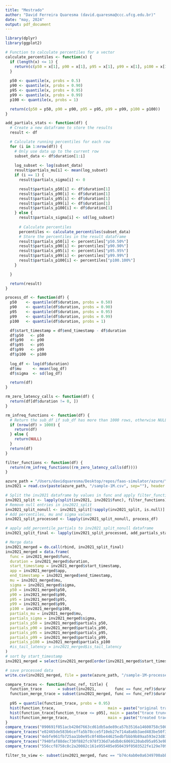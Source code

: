 ```yaml
---
title: "Mestrado"
author: "David Ferreira Quaresma (david.quaresma@ccc.ufcg.edu.br)"
date: "may, 2024"
output: pdf_document
---
```


```r
library(dplyr)
library(ggplot2)

# Function to calculate percentiles for a vector
calculate_percentiles <- function(x) {
  if (length(x) <= 1) {
    return(c(p50 = x[1], p90 = x[1], p95 = x[1], p99 = x[1], p100 = x[1]))
  }
  
  p50 <- quantile(x, probs = 0.5)
  p90 <- quantile(x, probs = 0.90)
  p95 <- quantile(x, probs = 0.95)
  p99 <- quantile(x, probs = 0.99)
  p100 <- quantile(x, probs = 1)

  return(c(p50 = p50, p90 = p90, p95 = p95, p99 = p99, p100 = p100))
}

add_partials_stats <- function(df) {
  # Create a new dataframe to store the results
  result <- df

  # Calculate running percentiles for each row
  for (i in 1:nrow(df)) {
    # Only use data up to the current row
    subset_data <- df$duration[1:i]
  
    log_subset <- log(subset_data)
    result$partials_mu[i] <- mean(log_subset)
    if (i == 1) {
      result$partials_sigma[i] <- 0

      result$partials_p50[i] <- df$duration[1]
      result$partials_p90[i] <- df$duration[1]
      result$partials_p95[i] <- df$duration[1]
      result$partials_p99[i] <- df$duration[1]
      result$partials_p100[i] <- df$duration[1]
    } else {
      result$partials_sigma[i] <- sd(log_subset)
  
      # Calculate percentiles
      percentiles <- calculate_percentiles(subset_data)
      # Store the percentiles in the result dataframe
      result$partials_p50[i] <- percentiles["p50.50%"]
      result$partials_p90[i] <- percentiles["p90.90%"]
      result$partials_p95[i] <- percentiles["p95.95%"]
      result$partials_p99[i] <- percentiles["p99.99%"]
      result$partials_p100[i] <- percentiles["p100.100%"]
    }

  }

  return(result)
}

process_df <- function(df) {
  p50    <- quantile(df$duration, probs = 0.50)
  p90    <- quantile(df$duration, probs = 0.90)
  p95    <- quantile(df$duration, probs = 0.95)
  p99    <- quantile(df$duration, probs = 0.99)
  p100   <- quantile(df$duration, probs = 1)

  df$start_timestamp = df$end_timestamp - df$duration
  df$p50   <- p50
  df$p90   <- p90
  df$p95   <- p95
  df$p99   <- p99
  df$p100  <- p100
  
  log_df <- log(df$duration)
  df$mu     <- mean(log_df)
  df$sigma  <- sd(log_df)

  return(df)
}

rm_zero_latency_calls <- function(df) {
  return(df[df$duration != 0, ])
}

rm_infreq_functions <- function(df) {
  # Return the sub_df if sub_df has more than 1000 rows, otherwise NULL
  if (nrow(df) > 1000) {
    return(df)
  } else {
    return(NULL)
  }
  return(df)
}

filter_functions <- function(df) {
  return(rm_infreq_functions((rm_zero_latency_calls(df))))
}
```

```r
azure_path = "/Users/davidquaresma/Desktop/repos/faas-simulator/azure/"
inv2021 = read.csv(paste(azure_path, "/sample-1M.csv", sep=""), header = TRUE)

# Split the inv2021 dataframe by values in func and apply filter_functions to each sub-dataframe
inv2021_split <- lapply(split(inv2021, inv2021$func), filter_functions)
# Remove null entries in inv2021_split
inv2021_split_nonull <- inv2021_split[!sapply(inv2021_split, is.null)]
# Add percentiles, mu and sigma values
inv2021_split_processed <- lapply(inv2021_split_nonull, process_df)

# apply add_percentile_partials to inv2021_split_nonull dataframe
inv2021_split_final <- lapply(inv2021_split_processed, add_partials_stats)

# Merge data  
inv2021_merged = do.call(rbind, inv2021_split_final)
inv2021_merged = data.frame(
  func = inv2021_merged$func,
  duration = inv2021_merged$duration,
  start_timestamp = inv2021_merged$start_timestamp,
  app = inv2021_merged$app,
  end_timestamp = inv2021_merged$end_timestamp,
  mu = inv2021_merged$mu,
  sigma = inv2021_merged$sigma,
  p50 = inv2021_merged$p50,
  p90 = inv2021_merged$p90,
  p95 = inv2021_merged$p95,
  p99 = inv2021_merged$p99,
  p100 = inv2021_merged$p100,
  partials_mu = inv2021_merged$mu,
  partials_sigma = inv2021_merged$sigma,
  partials_p50 = inv2021_merged$partials_p50,
  partials_p90 = inv2021_merged$partials_p90,
  partials_p95 = inv2021_merged$partials_p95,
  partials_p99 = inv2021_merged$partials_p99,
  partials_p100 = inv2021_merged$partials_p100
  #is_tail_latency = inv2021_merged$is_tail_latency
)
# sort by start_timestamp
inv2021_merged = select(inv2021_merged[order(inv2021_merged$start_timestamp),], app, func, start_timestamp, duration, end_timestamp, mu, sigma, p50, p90, p95, p99, p100, partials_mu, partials_sigma, partials_p50, partials_p90, partials_p95, partials_p99, partials_p100) #,is_tail_latency)

# save processed data
write.csv(inv2021_merged, file = paste(azure_path, "/sample-1M-processed.csv", sep=""), row.names = FALSE)
```

```r
compare_traces <- function(func_ref, title) {
  function_trace       = subset(inv2021,        func == func_ref)$duration
  function_merge_trace = subset(inv2021_merged, func == func_ref)$duration
  
  p95 = quantile(function_trace, probs = 0.95)
  hist(function_trace,                       main = paste("original trace: ",         title, sep=" "), xlab = "Duration")
  hist(function_trace[function_trace <= p95], main = paste("trace truncated at p95: ", title, sep=" "), xlab = "Duration")
  hist(function_merge_trace,                 main = paste("treated trace: ",          title, sep=" "), xlab = "Duration")
}
compare_traces("090691f051acb420d7663cd61db5ade89ca57b3516a14600758c5003015f4d42", "function with suffix 4d42")
compare_traces("e02465de583b6ceffa5b78cce5f10eb27e714a8a6b3aed483be50f30a924071f", "function with suffix 071f")
compare_traces("4ebfe961fb725aa1b0e95c0f40be44625edbfbbb9b89aa593e23d81211eb3e87", "function with suffix 3e87")
compare_traces("7940faf88dec730f882fc978f336d7a6db0c6069120abd95a953e9bfc988aecd", "function with suffix aecd")
compare_traces("556ccf8758c8c2a20082c161e955405e950439f0503522fe129e709a5dc0e58f", "function with suffix e58f")

filter_to_view <- subset(inv2021_merged, func == "b74c4ab0e0a6349700abbf5ca5f97d54005710f2289f96a42df946539971c7f3")
```

